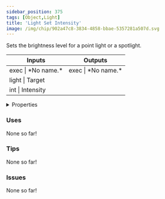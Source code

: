 ```yaml
---
sidebar_position: 375
tags: [Object,Light]
title: 'Light Set Intensity'
image: /img/chip/902a47c8-3834-4858-bbae-5357281a507d.svg
---
```


Sets the brightness level for a point light or a spotlight.



<IChip uuid="902a47c8-3834-4858-bbae-5357281a507d"/>

<table><thead><tr><th>Inputs</th><th>Outputs</th></tr></thead><tbody><tr><td>exec | *No name.*</td><td>exec | *No name.*</td></tr><tr><td>light | Target</td><td /></tr><tr><td>int | Intensity</td><td /></tr></tbody></table>

<details>
  <summary>Properties</summary>
  <div>
    <div>
    <table>
      <tbody>
        <tr>
          <td>Is beta required?</td>
          <td>No</td>
        </tr>
        <tr>
          <td>Is chip a trolling risk?</td>
          <td>No</td>
        </tr>
        <tr>
          <td>Is chip a role assignment risk?</td>
          <td>No</td>
        </tr>
        <tr>
          <td>Chip UUID</td>
          <td>902a47c8-3834-4858-bbae-5357281a507d</td>
        </tr>
        <tr>
          <td>Room availability</td>
          <td>Available everywhere</td>
        </tr>
      </tbody>
    </table>
    </div>
  </div>
</details>

### Uses

None so far!

### Tips

None so far!

### Issues

None so far!